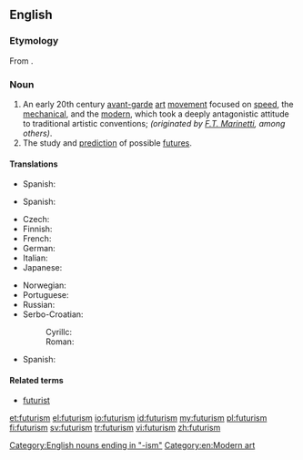 ==English==
{{wikipedia}}
===Etymology===
From {{suffix|future|ism}}.

===Noun===
{{en-noun|s|-}}

# An early 20th century [[avant-garde]] [[art]] [[movement]] focused on [[speed]], the [[mechanical]], and the [[modern]], which took a deeply antagonistic attitude to traditional artistic conventions; ''(originated by [[Wikipedia:Filippo Tommaso Marinetti|F.T. Marinetti]], among others)''.
# The study and [[prediction]] of possible [[future]]s.

====Translations====
{{trans-top|art movement}}
{{trans-mid}}
* Spanish: {{t|es|futurismo|m}}
{{trans-bottom}}
{{trans-top|study of possible futures}}
{{trans-mid}}
* Spanish: {{t|es|futurología|f}}
{{trans-bottom}}
{{ttbc-top}}
* Czech: {{t-|cs|futurismus|m}}
* Finnish: {{t-|fi|futurismi}}
* French: {{t+|fr|futurisme|m}}
* German: {{t-|de|Futurismus|m}}
* Italian: {{t+|it|futurismo}}
* Japanese: {{t-|ja|未来派|sc=Jpan}}
{{ttbc-mid}}
* Norwegian: {{t-|no|futurisme|m}}
* Portuguese: {{t-|pt|futurismo}}
* Russian: {{t+|ru|футуризм|m|sc=Cyrl|tr=futurízm|alt=футури́зм}}
* Serbo-Croatian:
*: Cyrillc: {{t-|sh|футуризам|m}}
*: Roman: {{t-|sh|futurizam|m}}
* Spanish: {{t-|es|futurismo}}
{{ttbc-bottom}}

====Related terms====
* [[futurist]]

[[Category:English nouns ending in "-ism"]]
[[Category:en:Modern art]]

[[et:futurism]]
[[el:futurism]]
[[io:futurism]]
[[id:futurism]]
[[my:futurism]]
[[pl:futurism]]
[[fi:futurism]]
[[sv:futurism]]
[[tr:futurism]]
[[vi:futurism]]
[[zh:futurism]]